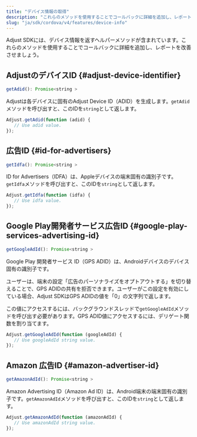 ```yaml
---
title: "デバイス情報の取得"
description: "これらのメソッドを使用することでコールバックに詳細を追加し、レポートを改善させましょう。"
slug: "ja/sdk/cordova/v4/features/device-info"
---
```


Adjust SDKには、デバイス情報を返すヘルパーメソッドが含まれています。これらのメソッドを使用することでコールバックに詳細を追加し、レポートを改善させましょう。

## AdjustのデバイスID {#adjust-device-identifier}

<CodeBlock title="メソッドシグネチャー">

```js
getAdid(): Promise<string >
```

</CodeBlock>

Adjustは各デバイスに固有のAdjust Device ID（ADID）を生成します。`getAdid`メソッドを呼び出すと、このIDを`string`として返します。

```js
Adjust.getAdid(function (adid) {
   // Use adid value.
});
```

## 広告ID {#id-for-advertisers}

<CodeBlock title="メソッドシグネチャー">

```js
getIdfa(): Promise<string >
```

</CodeBlock>

ID for Advertisers（IDFA）は、Appleデバイスの端末固有の識別子です。`getIdfa`メソッドを呼び出すと、このIDを`string`として返します。

```js
Adjust.getIdfa(function (idfa) {
   // Use idfa value.
});
```

## Google Play開発者サービス広告ID {#google-play-services-advertising-id}

<CodeBlock title="メソッドシグネチャー">

```js
getGoogleAdId(): Promise<string >
```

</CodeBlock>

Google Play 開発者サービス ID（GPS ADID）は、Androidデバイスのデバイス固有の識別子です。

ユーザーは、端末の設定「広告のパーソナライズをオプトアウトする」を切り替えることで、GPS ADIDの共有を拒否できます。ユーザーがこの設定を有効にしている場合、Adjust SDKはGPS ADIDの値を「0」の文字列で返します。

この値にアクセスするには、バックグラウンドスレッドで`getGoogleAdId`メソッドを呼び出す必要があります。GPS ADID値にアクセスするには、デリゲート関数を割り当てます。

```js
Adjust.getGoogleAdId(function (googleAdId) {
   // Use googleAdId string value.
});
```

## Amazon 広告ID {#amazon-advertiser-id}

<CodeBlock title="メソッドシグネチャー">

```js
getAmazonAdId(): Promise<string >
```

</CodeBlock>

Amazon Advertising ID（Amazon Ad ID）は、Android端末の端末固有の識別子です。`getAmazonAdId`メソッドを呼び出すと、このIDを`string`として返します。

```js
Adjust.getAmazonAdId(function (amazonAdId) {
   // Use amazonAdId string value.
});
```
